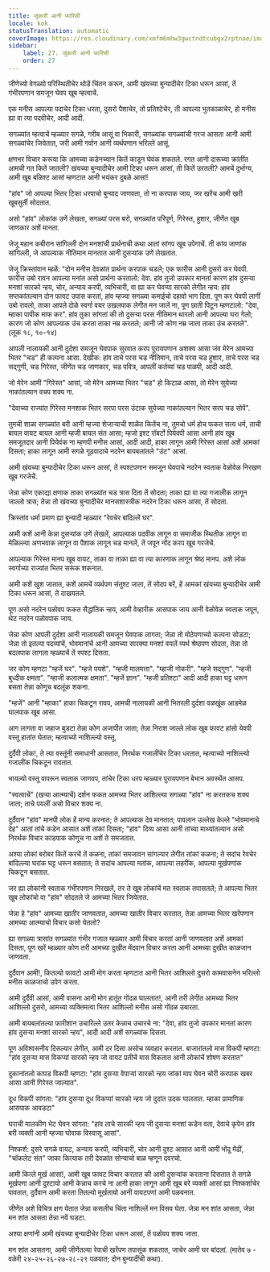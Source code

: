 ```yaml
---
title: जुंकारी आनी फारिसी
locale: kok
statusTranslation: automatic
coverImage: https://res.cloudinary.com/xmfm6mhw3gwctndtcubgx2rptnae/image/upload/v1740468922/small_cover_tratado_de_psicologia_revolucionaria_a4c0dca4e0.webp
sidebar:
    label: 27. जुंकारी आनी फारिसी
    order: 27
---
```

जीणेच्यो वेगळ्यो परिस्थितीचेर थोडें चिंतन करून, आमी खंयच्या बुन्यादीचेर टिका धरून आसां, तें गंभीरपणान समजून घेवप खूब म्हत्वाचें.

एक मनीस आपल्या पदाचेर टिका धरता, दुसरो पैशाचेर, तो प्रतिश्टेचेर, ती आपल्या भुतकाळाचेर, हो मनीस ह्या वा त्या पदवीचेर, आदी आदी.

सगळ्यांत म्हत्वाचें म्हळ्यार सगळे, गरीब आसूं वा भिकारी, सगळ्यांक सगळ्यांची गरज आसता आनी आमी सगळ्यांचेर जियेतात, जरी आमी गर्वान आनी व्यर्थपणान भरिल्ले आसूं.

क्षणभर विचार करूया कि आमच्या कडेनच्यान कितें काडून घेवंक शकतले. रगत आनी दारूच्या क्रांतींत आमची गत कितें जातली? खंयच्या बुन्यादीचेर आमी टिका धरून आसां, ती कितें उरतली? आमचें दुर्भाग्य, आमी खूब बळिश्ट आसां म्हणटात आनी भयंकर दुबळे आसां!

"हांव" जो आपल्या भितर टिका धरपाचो बुन्याद जाणवता, तो ना करपाक जाय, जर खरेंच आमी खरी खूबसुर्ती सोदतात.

असो "हांव" लोकांक उणें लेखता, सगळ्यां परस बरो, सगळ्यांत परिपूर्ण, गिरेस्त, हुशार, जीणेंत खूब जाणकार अशें मानता.

जेजू महान कबीरान सांगिल्ली दोन मनशांची प्रार्थनाची कथा आतां सांगप खूब उपेगाचें. ती कांय जाणांक सांगिल्ली, जे आपल्याक नीतिमान मानतात आनी दुसऱ्यांक उणें लेखतात.

जेजू क्रिस्तांवान म्हळें: "दोन मनीस देवळांत प्रार्थना करपाक चडले; एक फारीस आनी दुसरो कर घेवपी. फारीस उबो रावन आपल्या मनांत असो प्रार्थना करतालो: देवा. हांव तुजो उपकार मानतां कारण हांव दुसऱ्या मनशां सारको न्हय, चोर, अन्याय करपी, व्यभिचारी, वा ह्या कर घेवप्या सारको लेगीत न्हय: हांव सप्तकांतल्यान दोन फावट उपास करतां, हांव म्हज्या सगळ्या कमाईचो दहावो भाग दिता. पूण कर घेवपी लागीं उबो रावलो, ताका आपले दोळे स्वर्गा वयर उखलपाक लेगीत मन जालें ना, पूण छाती पिटून म्हणटालो: "देवा, म्हाका पापीक माफ कर". हांव तुका सांगतां की तो दुसऱ्या परस नीतिमान थारलो आनी आपल्या घरा गेलो; कारण जो कोण आपल्याक उंच करता ताका नम्र करतले; आनी जो कोण नम्र जाता ताका उंच करतले". (लूक १८, १०-१४)

आपली नालायकी आनी दुर्दशा समजून घेवपाक सुरवात करप पुरायपणान अशक्य आसा जंव मेरेन आमच्या भितर "चड" ही कल्पना आसा. देखीक: हांव ताचे परस चड नीतिमान, ताचे परस चड हुशार, ताचे परस चड सद्गुणी, चड गिरेस्त, जीणेंत चड जाणकार, चड पवित्र, आपलीं कर्तव्यां चड पाळपी, आदी आदी.

जो मेरेन आमी "गिरेस्त" आसां, जो मेरेन आमच्या भितर "चड" हो किटाळ आसा, तो मेरेन सुयेच्या नाकांतल्यान वचप शक्य ना.

"देवाच्या राज्यांत गिरेस्त मनशाक भितर सरपा परस उंटाक सुयेच्या नाकांतल्यान भितर सरप चड सोपें".

तुमची शाळा सगळ्यांत बरी आनी म्हज्या शेजाऱ्याची शाळेंत कितेंच ना, तुमचो धर्म होच फकत सत्य धर्म, ताची बायल वायट बायल आनी म्हजी बायल संत आसा; म्हजो इश्ट रॉबर्टो पियेवपी आसा आनी हांव खूब समजूतदार आनी पियेवंक ना म्हणपी मनीस आसां, आदी आदी, हाका लागून आमी गिरेस्त आसां अशें आमकां दिसता; हाका लागून आमी सगळे गूढवादाचे नदरेन बायबलांतले "उंट" आसां.

आमी खंयच्या बुन्यादीचेर टिका धरून आसां, तें स्पश्टपणान समजून घेवपाचे नदरेन स्वताक वेळोवेळ निरखण खूब गरजेचें.

जेन्ना कोण एकाद्या क्षणाक ताका सगळ्यांत चड त्रास दिता तें सोदता; ताका ह्या वा त्या गजालीक लागून जाल्लो त्रास; तेन्ना तो खंयच्या बुन्यादीचेर मानसशास्त्रीक नदरेन टिका धरून आसा, तें सोदता.

क्रिस्तांव धर्मा प्रमाण ह्या बुन्यादी म्हळ्यार "रेवचेर बांदिल्लें घर".

आमी कशें आनी केन्ना दुसऱ्यांक उणें लेखलें, आपल्याक पदवीक लागून वा समाजीक स्थितीक लागून वा मेळिल्ल्या अणभवाक लागून वा पैशाक लागून चड मानलें, तें जपून नोंद करप खूब गरजेचें.

आपल्याक गिरेस्त मानप खूब वायट, ताका वा ताका ह्या वा त्या कारणाक लागून श्रेष्ठ मानप. अशे लोक स्वर्गाच्या राज्यांत भितर सरूंक शकनात.

आमी कशें खुश जातात, कशें आमचें व्यर्थपण संतुश्ट जाता, तें सोदप बरें, हें आमकां खंयच्या बुन्यादीचेर आमी टिका धरून आसां, तें दाखयतले.

पूण असो नदरेन पळोवप फकत सैद्धांतिक न्हय, आमी वेव्हारीक आसपाक जाय आनी वेळोवेळ स्वताक जपून, थेट नदरेन पळोवपाक जाय.

जेन्ना कोण आपली दुर्दशा आनी नालायकी समजून घेवपाक लागता; जेन्ना तो मोठेपणाच्यो कल्पना सोडटा; जेन्ना तो इतल्या पदव्यांचें, भोवमानांचें आनी आमच्या सारक्या मनशां वयलें व्यर्थ श्रेष्ठपण सोदता, तेन्ना तो बदलपाक लागला म्हळ्याचें तें स्पश्ट दिसता.

जर कोण म्हणटा "म्हजें घर". "म्हजे पयशे". "म्हजी मालमत्ता". "म्हाजी नोकरी". "म्हजे सद्गुण". "म्हजी बुध्दीक क्षमता". "म्हाजी कलात्मक क्षमता". "म्हजें ज्ञान". "म्हजी प्रतिश्टा" आदी आदी हाका घट्ट धरून बसता तेन्ना कोणूच बदलूंक शकना.

"म्हजें" आनी "म्हाका" हाका चिकटून रावप, आमची नालायकी आनी भितरली दुर्दशा वळखूंक आडमेळ घालपाक खूब आसा.

आग लागता वा जहाज बुडटा तेन्ना कोण अजापीत जाता; तेन्ना निराश जाल्ले लोक खूब फावट हांसो येवपी वस्तू हातांत घेतात; म्हत्वाच्यो नाशिल्ल्यो वस्तू.

दुर्दैवी लोक!, ते त्या वस्तूंनी समाधानी आसतात, निरर्थक गजालींचेर टिका धरतात, म्हत्वाच्यो नाशिल्ल्यो गजालींक चिकटून रावतात.

भायल्यो वस्तू वापरून स्वताक जाणवप, तांचेर टिका धरप म्हळ्यार पुरायपणान बेभान अवस्थेंत आसप.

"स्वत्वाचें" (खऱ्या आत्म्याचें) दर्शन फकत आमच्या भितर आशिल्ल्या सगळ्या "हांव" ना करतकच शक्य जाता; ताचे पयलीं असो विचार शक्य ना.

दुर्दैवान "हांव" मानपी लोक हें मान्य करनात; ते आपल्याक देव मानतात; पावलान उल्लेख केल्ले "भोवमानाचे देह" आतां तांचे कडेन आसात अशें तांकां दिसता; "हांव" दिव्य आसा आनी तांच्या माथ्यांतल्यान असो निरर्थक विचार काडपाक कोणूच ना अशें ते समजतात.

अश्या लोकां बरोबर कितें करचें तें कळना, तांकां समजावन सांगल्यार लेगीत तांकां कळना; ते सदांच रेवचेर बांदिल्ल्या घरांक घट्ट धरून बसतात; ते सदांच आपल्या मतांक, आपल्या लहरींक, आपल्या मूर्खपणांक चिकटून बसतात.

जर ह्या लोकांनी स्वताक गंभीरपणान निरखलें, तर ते खूब लोकांचें मत स्वताक तपासतले; ते आपल्या भितर खूब लोकांचो वा "हांव" सोदतले जे आमच्या भितर जियेतात.

जेन्ना हे "हांव" आमच्या खातीर जाणवतात, आमच्या खातीर विचार करतात, तेन्ना आमच्या भितर खरेंपणान आमच्या आत्म्याचो विचार कसो येतलो?

ह्या सगळ्या त्रासांत सगळ्यांत गंभीर गजाल म्हळ्यार आमी विचार करतां आनी जाणवतात अशें आमकां दिसता, पूण खरें म्हळ्यार कोण तरी आमच्या दुखीत मेंदवान विचार करता आनी आमच्या दुखीत काळजान जाणवता.

दुर्दैवान आमी!, कितल्यो फावटो आमी मोग करता म्हणटात आनी भितर आशिल्लो दुसरो कामवासनेन भरिल्लो मनीस काळजाचो उपेग करता.

आमी दुर्दैवी आसां, आमी वासना आनी मोग हातूंत गोंदळ घालतात!, आनी तरी लेगीत आमच्या भितर आशिल्लो दुसरो, आमच्या व्यक्तिमत्वा भितर आशिल्लो मनीस असो गोंदळ उबारता.

आमी बायबलांतल्या फारीशान उचारिल्ले उतर केन्नाच उचारचे ना: "देवा, हांव तुजो उपकार मानतां कारण हांव दुसऱ्या मनशां सारको न्हय", आदी आदी अशें सगळ्यांक दिसता.

पूण अविश्वसनीय दिसल्यार लेगीत, आमी दर दिसा असोच व्यवहार करतात. बाजारांतलो मास विकपी म्हणटा: "हांव दुसऱ्या मास विकप्यां सारको न्हय जो वायट प्रतीचें मास विकतात आनी लोकांचें शोषण करतात"

दुकानांतलो कापड विकपी म्हणटा: "हांव दुसऱ्या वेपाऱ्यां सारको न्हय जांकां माप घेवन चोरी करपाक खबर आसा आनी गिरेस्त जाल्यात".

दूध विकपी सांगता: "हांव दुसऱ्या दूध विकप्यां सारको न्हय जो दुदांत उदक घालतात. म्हाका प्रामाणिक आसपाक आवडटा"

घराची मालकीण भेट घेवन सांगता: "हांव ताचे सारकी न्हय जी दुसऱ्या मनशां कडेन वता, देवाचे कृपेन हांव बरी व्यक्ती आनी म्हज्या घोवाक विस्वासू आसां".

निश्कर्श: दुसरे सगळे वायट, अन्याय करपी, व्यभिचारी, चोर आनी दुश्ट आसात आनी आमीं भोंदू मेंढीं, "चॉकलेट संत" जाका कित्याक तरी देवळांत सोन्याचो बाळ म्हणून दवरचो.

आमी कित्ले मूर्ख आसां!, आमी खूब फावट विचार करतात की आमी दुसऱ्यांक करताना दिसतात ते सगळे मूर्खपणा आनी दुश्टायो आमी केन्नाच करचे ना आनी हाका लागून आमी खूब बरे व्यक्ती आसां ह्या निश्कर्शाचेर पावतात, दुर्दैवान आमी करता तितल्यो मूर्खतायो आनी वायटपणां आमी पळयनात.

जीणेंत अशे विचित्र क्षण येतात जेन्ना कसलीच चिंता नाशिल्लें मन विसव घेता. जेन्ना मन शांत आसता, जेन्ना मन शांत आसता तेन्ना नवें घडटा.

अश्या क्षणांनी आमी खंयच्या बुन्यादीचेर टिका धरून आसां, तें पळोवप शक्य जाता.

मन शांत आसतना, आमी जीणेंतल्या रेवाची खरेंपण तपासूंक शकतात, जाचेर आमी घर बांदलां. (मातेव ७ - वळेरी २४-२५-२६-२७-२८-२९ पळयात; दोन बुन्यादींची कथा).

